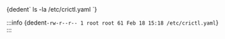 
<CodeBlock language="bash">
    {dedent`
        ls -la /etc/crictl.yaml
    `}
</CodeBlock>

:::info 
<CodeBlock language="bash">
    {dedent`
        -rw-r--r-- 1 root root 61 Feb 18 15:18 /etc/crictl.yaml
    `}
</CodeBlock>
:::
